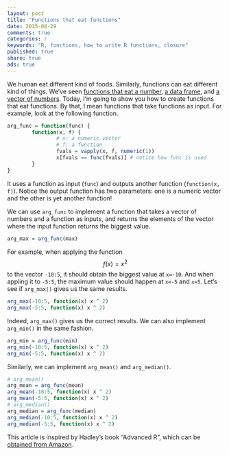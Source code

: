 ```yaml
---
layout: post
title: "Functions that eat functions"
date: 2015-08-29 
comments: true
categories: r
keywords: "R, functions, how to write R functions, closure"
published: true
share: true
ads: true
---
```


We human eat different kind of foods. Similarly, functions can eat different kind of things. We've seen [functions that eat a number](https://masterr.org/r/functions-that-return-functions/), [a data frame](https://masterr.org/r/functions-that-return-functions-part-2/), and [a vector of numbers](https://masterr.org/r/functions-that-return-a-list-of-functions-and-lapply/). Today, I'm going to show you how to create functions that eat functions. By that, I mean functions that take functions as input. For example, look at the following function. 
```r
arg_func = function(func) {
        function(x, f) {
                # x: a numeric vector
                # f: a function
                fvals = vapply(x, f, numeric(1))
                x[fvals == func(fvals)] # notice how func is used
        }
}
```

It uses a function as input (`func`) and outputs another function (`function(x, f)`). Notice the output function has two parameters: one is a numeric vector and the other is yet another function! 

We can use `arg_func` to implement a function that takes a vector of numbers and a function as inputs, and returns the elements of the vector where the input function returns the biggest value. 
```r
arg_max = arg_func(max)
```

For example, when applying the function $$f(x)=x^2$$ to the vector `-10:5`, it should obtain the biggest value at `x=-10`. And when appling it to `-5:5`, the maximum value should happen at `x=-5` and `x=5`. Let's see if `arg_max()` gives us the same results.
```r
arg_max(-10:5, function(x) x ^ 2)
arg_max(-5:5, function(x) x ^ 2)
```

Indeed, `arg_max()` gives us the correct results. We can also implement `arg_min()` in the same fashion.
```r
arg_min = arg_func(min)
arg_min(-10:5, function(x) x ^ 2)
arg_min(-5:5, function(x) x ^ 2)
```

Similarly, we can implement `arg_mean()` and `arg_median()`.
```r
# arg_mean()
arg_mean = arg_func(mean)
arg_mean(-10:5, function(x) x ^ 2)
arg_mean(-5:5, function(x) x ^ 2)
# arg_median()
arg_median = arg_func(median)
arg_median(-10:5, function(x) x ^ 2)
arg_median(-5:5, function(x) x ^ 2)
```

This article is inspired by Hadley's book "Advanced R", which can be <a rel="nofollow" href="https://www.amazon.com/gp/product/1466586966/ref=as_li_tl?ie=UTF8&camp=1789&creative=9325&creativeASIN=1466586966&linkCode=as2&tag=cabaceo-20&linkId=2GDWMZSF4NX32QIO">obtained from Amazon</a><img src="https://ir-na.amazon-adsystem.com/e/ir?t=cabaceo-20&l=as2&o=1&a=1466586966" width="1" height="1" border="0" alt="" style="border:none !important; margin:0px !important;" />.